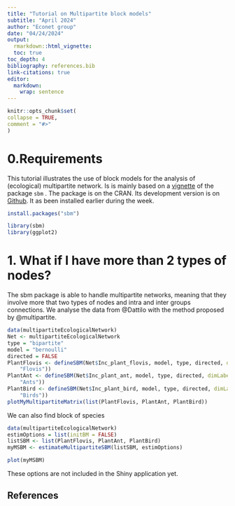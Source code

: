 ```yaml
---
title: "Tutorial on Multipartite block models"
subtitle: "April 2024"
author: "Econet group"
date: "04/24/2024"
output:
  rmarkdown::html_vignette:
  toc: true
toc_depth: 4
bibliography: references.bib
link-citations: true
editor: 
  markdown: 
    wrap: sentence
---
```


```r
knitr::opts_chunk$set(
collapse = TRUE,
comment = "#>"
)
```




# 0.Requirements

This tutorial illustrates the use of block models for the analysis of (ecological) multipartite network.
Is is mainly based on a [vignette](https://grosssbm.github.io/sbm/articles/Multipartite_EcologicalNetwork.html) of the package `sbm` .
The package is on the CRAN. Its development version is on [Github](https://github.com/GrossSBM/sbm). It as been installed earlier during the week. 

```r
install.packages("sbm")
```




```r
library(sbm)
library(ggplot2)
```

# 1. What if I have more than 2 types of nodes? 

The sbm package is able to handle multipartite networks, meaning that they involve more that two types of nodes and intra and inter groups connections. 
We analyse the data from @Dattilo with the method proposed by  @multipartite. 

```r
data(multipartiteEcologicalNetwork)
Net <- multipartiteEcologicalNetwork
type = "bipartite"
model = "bernoulli"
directed = FALSE
PlantFlovis <- defineSBM(Net$Inc_plant_flovis, model, type, directed, dimLabels = c("Plants",
    "Flovis"))
PlantAnt <- defineSBM(Net$Inc_plant_ant, model, type, directed, dimLabels = c("Plants",
    "Ants"))
PlantBird <- defineSBM(Net$Inc_plant_bird, model, type, directed, dimLabels = c("Plants",
    "Birds"))
plotMyMultipartiteMatrix(list(PlantFlovis, PlantAnt, PlantBird))
``` 

We can also find block of species 
```r
data(multipartiteEcologicalNetwork)
estimOptions = list(initBM = FALSE)
listSBM <- list(PlantFlovis, PlantAnt, PlantBird)
myMSBM <- estimateMultipartiteSBM(listSBM, estimOptions)
```

```r
plot(myMSBM) 
```

These options are not included in the Shiny application yet.

## References
